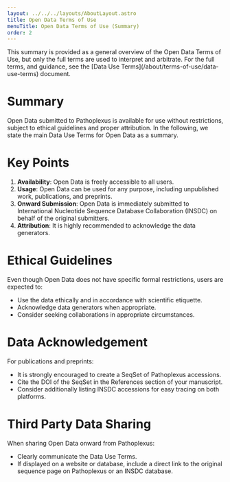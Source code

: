 ```yaml
---
layout: ../../../layouts/AboutLayout.astro
title: Open Data Terms of Use
menuTitle: Open Data Terms of Use (Summary)
order: 2
---
```


<InfoBox>
    This summary is provided as a general overview of the Open Data Terms of Use, but only the full terms are used to interpret and arbitrate. For the full terms, and guidance, see the
    [Data Use Terms](/about/terms-of-use/data-use-terms) document.
</InfoBox>

# Summary
Open Data submitted to Pathoplexus is available for use without restrictions, subject to ethical guidelines and proper attribution. In the following, we state the main Data Use Terms for Open Data as a summary.

# Key Points
1. **Availability**: Open Data is freely accessible to all users.
2. **Usage**: Open Data can be used for any purpose, including unpublished work, publications, and preprints.
3. **Onward Submission**: Open Data is immediately submitted to International Nucleotide Sequence Database Collaboration (INSDC) on behalf of the original submitters.
4. **Attribution**: It is highly recommended to acknowledge the data generators.

# Ethical Guidelines
Even though Open Data does not have specific formal restrictions, users are expected to:
- Use the data ethically and in accordance with scientific etiquette.
- Acknowledge data generators when appropriate.
- Consider seeking collaborations in appropriate circumstances.

# Data Acknowledgement
For publications and preprints:
- It is strongly encouraged to create a SeqSet of Pathoplexus accessions.
- Cite the DOI of the SeqSet in the References section of your manuscript.
- Consider additionally listing INSDC accessions for easy tracing on both platforms.

# Third Party Data Sharing
When sharing Open Data onward from Pathoplexus:
- Clearly communicate the Data Use Terms.
- If displayed on a website or database, include a direct link to the original sequence page on Pathoplexus or an INSDC database.
